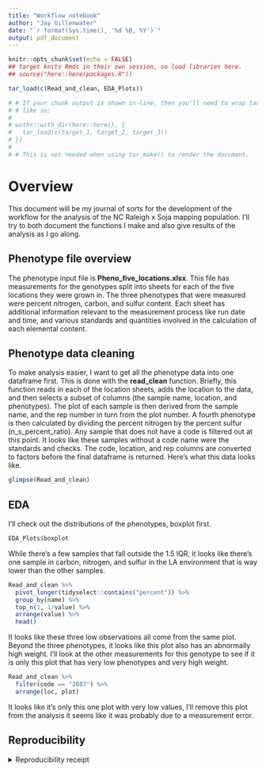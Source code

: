```yaml
---
title: "Workflow notebook"
author: "Jay Gillenwater"
date: "`r format(Sys.time(), '%d %B, %Y')`"
output: pdf_document
---
```


```r
knitr::opts_chunk$set(echo = FALSE)
## target knits Rmds in their own session, so load libraries here.
## source("here::here(packages.R"))
```

```r
tar_load(c(Read_and_clean, EDA_Plots))

# # If your chunk output is shown in-line, then you'll need to wrap tar_load()
# # like so:
# 
# withr::with_dir(here::here(), {
#   tar_load(c(target_1, target_2, target_3))
# })
# 
# # This is not needed when using tar_make() to render the document.

```

# Overview

This document will be my journal of sorts for the development of the workflow for the analysis of the NC Raleigh x Soja mapping population. I'll try to both document the functions I make and also give results of the analysis as I go along. 

## Phenotype file overview

The phenotype input file is **Pheno_five_locations.xlsx**. This file has measurements for the genotypes split into sheets for each of the five locations they were grown in. The three phenotypes that were measured were percent nitrogen, carbon, and sulfur content. Each sheet has additional information relevant to the measurement process like run date and time, and various standards and quantities involved in the calculation of each elemental content. 

## Phenotype data cleaning
To make analysis easier, I want to get all the phenotype data into one dataframe first. This is done with the **read_clean** function. Briefly, this function reads in each of the location sheets, adds the location to the data, and then selects a subset of columns (the sample name, location, and phenotypes). The plot of each sample is then derived from the sample name, and the rep number in turn from the plot number. A fourth phenotype is then calculated by dividing the percent nitrogen by the percent sulfur (n_s_percent_ratio). Any sample that does not have a code is filtered out at this point. It looks like these samples without a code name were the standards and checks. The code, location, and rep columns are converted to factors before the final dataframe is returned. Here's what this data looks like. 

```r

glimpse(Read_and_clean)

```

## EDA
I'll check out the distributions of the phenotypes, boxplot first. 

```r
EDA_Plots$boxplot
```

While there's a few samples that fall outside the 1.5 IQR, it looks like there's one sample in carbon, nitrogen, and sulfur in the LA environment that is way lower than the other samples. 

```r

Read_and_clean %>% 
  pivot_longer(tidyselect::contains("percent")) %>% 
  group_by(name) %>% 
  top_n(1, 1/value) %>% 
  arrange(value) %>% 
  head()

```
 It looks like these three low observations all come from the same plot. Beyond the three phenotypes, it looks like this plot also has an abnormally high weight. I'll look at the other measurements for this genotype to see if it is only this plot that has very low phenotypes and very high weight. 
 
```r
Read_and_clean %>% 
  filter(code == "2087") %>% 
  arrange(loc, plot)
```

It looks like it's only this one plot with very low values, I'll remove this plot from the analysis it seems like it was probably due to a measurement error. 


## Reproducibility

<details><summary>Reproducibility receipt</summary>

```r
## datetime
Sys.time()

## repository
if(requireNamespace('git2r', quietly = TRUE)) {
  git2r::repository()
} else {
  c(
    system2("git", args = c("log", "--name-status", "-1"), stdout = TRUE),
    system2("git", args = c("remote", "-v"), stdout = TRUE)
  )
}

## session info
sessionInfo()
```

</details>
